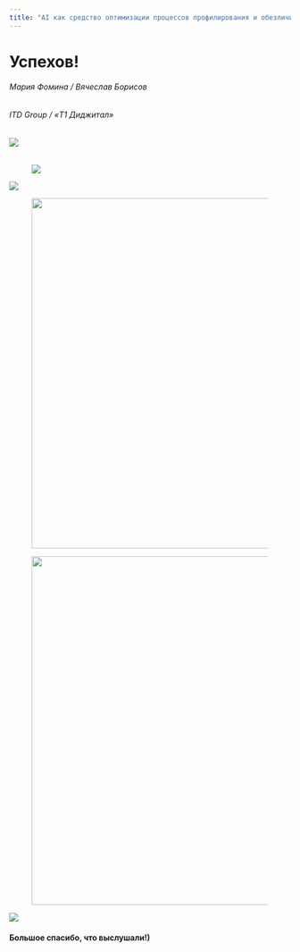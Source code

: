 ---
title: "AI как средство оптимизации процессов профилирования и обезличивания чувствительных данных"
---

# Успехов!

###### Мария Фомина / Вячеслав Борисов

###### ITD Group       /     «Т1 Диджитал»      

###### ![](images/image-1631455806.png)

![![](images/image-367766736.png)](images/image-486090391.png)

![](images/image-246780687.png)

![![](images/image-350815903.png){width="627"}](images/image-1247174561.png)

![![](images/image-926909160.png){width="624"}](images/image-1472054545.png)

![](images/image-100915660.png)

#### Большое спасибо, что выслушали!)

